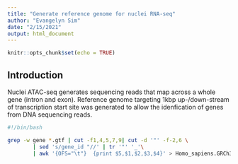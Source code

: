 ```yaml
---
title: "Generate reference genome for nuclei RNA-seq"
author: "Evangelyn Sim"
date: "2/15/2021"
output: html_document
---
```


```r
knitr::opts_chunk$set(echo = TRUE)
```

## Introduction

Nuclei ATAC-seq generates sequencing reads that map across a whole gene (intron and exon). Reference genome targeting 1kbp up-/down-stream of transcription start site was generated to allow the idenfication of genes from DNA sequencing reads.


```bash
#!/bin/bash

grep -w gene *.gtf | cut -f1,4,5,7,9| cut -d '"' -f-2,6 \
        | sed 's/gene_id "//' | tr '"' '_'\
        | awk '{OFS="\t"}  {print $5,$1,$2,$3,$4}' > Homo_sapiens.GRCh38.96.fulllength.saf

```
